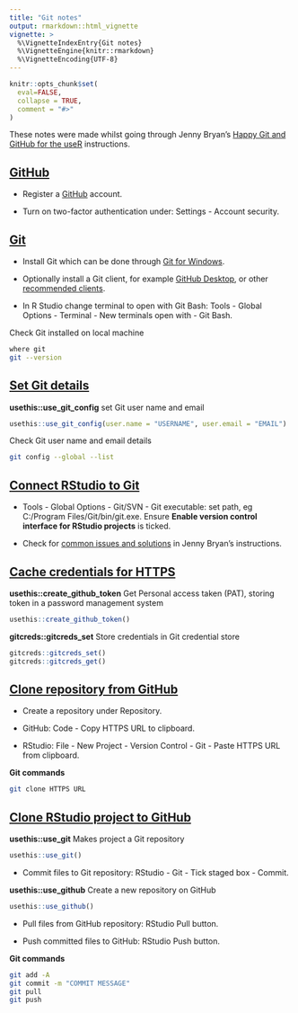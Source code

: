 ```yaml
---
title: "Git notes"
output: rmarkdown::html_vignette
vignette: >
  %\VignetteIndexEntry{Git notes}
  %\VignetteEngine{knitr::rmarkdown}
  %\VignetteEncoding{UTF-8}
---
```


```r
knitr::opts_chunk$set(
  eval=FALSE,
  collapse = TRUE,
  comment = "#>"
)
```

These notes were made whilst going through Jenny Bryan's [Happy Git and GitHub for the useR](https://happygitwithr.com/) instructions.

## [GitHub](https://happygitwithr.com/github-acct.html)

-   Register a [GitHub](https://github.com/) account.

-   Turn on two-factor authentication under: Settings - Account security.

## [Git](https://happygitwithr.com/install-git.html)

-   Install Git which can be done through [Git for Windows](https://gitforwindows.org).

-   Optionally install a Git client, for example [GitHub Desktop](https://desktop.github.com/), or other [recommended clients](https://happygitwithr.com/git-client.html).

-   In R Studio change terminal to open with Git Bash: Tools - Global Options - Terminal - New terminals open with - Git Bash.

Check Git installed on local machine

```bash
where git
git --version
```

## [Set Git details](https://happygitwithr.com/hello-git.html)

**usethis::use_git_config** set Git user name and email

```r
usethis::use_git_config(user.name = "USERNAME", user.email = "EMAIL")
```

Check Git user name and email details

```bash
git config --global --list
```

## [Connect RStudio to Git](https://happygitwithr.com/rstudio-see-git.html)

-   Tools - Global Options - Git/SVN - Git executable: set path, eg C:/Program Files/Git/bin/git.exe. Ensure **Enable version control interface for RStudio projects** is ticked.

-   Check for [common issues and solutions](https://happygitwithr.com/troubleshooting.html) in Jenny Bryan's instructions.

## [Cache credentials for HTTPS](https://happygitwithr.com/credential-caching.html)

**usethis::create_github_token** Get Personal access taken (PAT), storing token in a password management system

```r
usethis::create_github_token()
```

**gitcreds::gitcreds_set** Store credentials in Git credential store

```r
gitcreds::gitcreds_set()
gitcreds::gitcreds_get()
```

## [Clone repository from GitHub](https://happygitwithr.com/new-github-first.html)

-   Create a repository under Repository.

-   GitHub: Code - Copy HTTPS URL to clipboard.

-   RStudio: File - New Project - Version Control - Git - Paste HTTPS URL from clipboard.

**Git commands**

```bash
git clone HTTPS URL
```

## [Clone RStudio project to GitHub](https://happygitwithr.com/existing-github-last.html)

**usethis::use_git** Makes project a Git repository

```r
usethis::use_git()
```

-   Commit files to Git repository: RStudio - Git - Tick staged box - Commit.

**usethis::use_github** Create a new repository on GitHub

```r
usethis::use_github()
```

-   Pull files from GitHub repository: RStudio Pull button.

-   Push committed files to GitHub: RStudio Push button.

**Git commands**

```bash
git add -A
git commit -m "COMMIT MESSAGE"
git pull
git push
```
